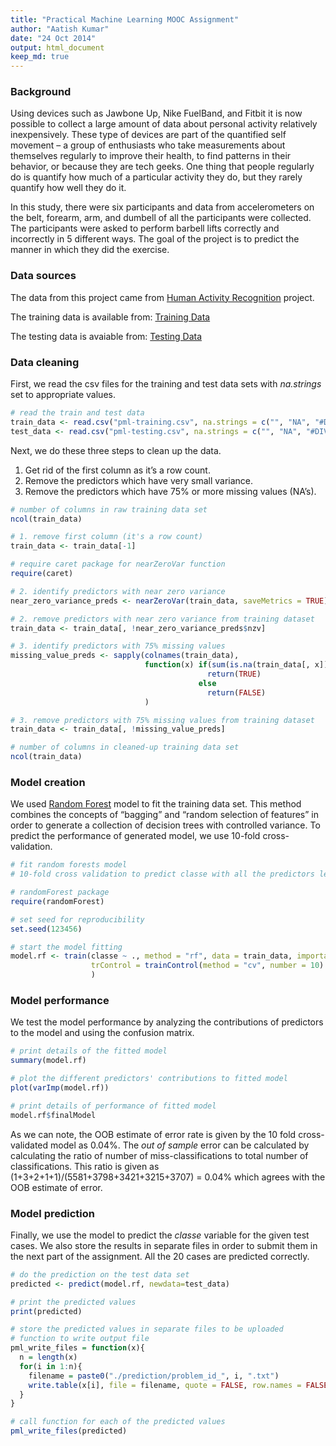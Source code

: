```yaml
---
title: "Practical Machine Learning MOOC Assignment"
author: "Aatish Kumar"
date: "24 Oct 2014"
output: html_document
keep_md: true
---
```


### Background 
Using devices such as Jawbone Up, Nike FuelBand, and Fitbit it is now possible to collect a large amount of data about personal activity relatively inexpensively. These type of devices are part of the quantified self movement – a group of enthusiasts who take measurements about themselves regularly to improve their health, to find patterns in their behavior, or because they are tech geeks. One thing that people regularly do is quantify how much of a particular activity they do, but they rarely quantify how well they do it. 

In this study, there were six participants and data from accelerometers on the belt, forearm, arm, and dumbell of all the participants were collected. The participants were asked to perform barbell lifts correctly and incorrectly in 5 different ways. The goal of the project is to predict the manner in which they did the exercise. 

### Data sources

The data from this project came from [Human Activity Recognition](http://groupware.les.inf.puc-rio.br/har) project.

The training data is available from: [Training Data](https://d396qusza40orc.cloudfront.net/predmachlearn/pml-training.csv)

The testing data is avaiable from: [Testing Data](https://d396qusza40orc.cloudfront.net/predmachlearn/pml-testing.csv)

### Data cleaning

First, we read the csv files for the training and test data sets with *na.strings* set to appropriate values.

```r
# read the train and test data
train_data <- read.csv("pml-training.csv", na.strings = c("", "NA", "#DIV/0!"))
test_data <- read.csv("pml-testing.csv", na.strings = c("", "NA", "#DIV/0!"))
```

Next, we do these three steps to clean up the data.

1. Get rid of the first column as it's a row count.
2. Remove the predictors which have very small variance.
3. Remove the predictors which have 75% or more missing values (NA's).

```r
# number of columns in raw training data set
ncol(train_data)

# 1. remove first column (it's a row count)
train_data <- train_data[-1]

# require caret package for nearZeroVar function
require(caret)

# 2. identify predictors with near zero variance
near_zero_variance_preds <- nearZeroVar(train_data, saveMetrics = TRUE)

# 2. remove predictors with near zero variance from training dataset
train_data <- train_data[, !near_zero_variance_preds$nzv]

# 3. identify predictors with 75% missing values
missing_value_preds <- sapply(colnames(train_data), 
                              function(x) if(sum(is.na(train_data[, x])) > 0.75*nrow(train_data))
                                            return(TRUE)
                                          else
                                            return(FALSE)
                              )

# 3. remove predictors with 75% missing values from training dataset
train_data <- train_data[, !missing_value_preds]

# number of columns in cleaned-up training data set
ncol(train_data)
```
### Model creation
We used [Random Forest](http://en.wikipedia.org/wiki/Random_forest) model to fit the training data set. This method combines the concepts of "bagging" and "random selection of features" in order to generate a collection of decision trees with controlled variance. To predict the performance of generated model, we use 10-fold cross-validation.
```r
# fit random forests model
# 10-fold cross validation to predict classe with all the predictors left after data cleaning

# randomForest package 
require(randomForest)

# set seed for reproducibility
set.seed(123456)

# start the model fitting
model.rf <- train(classe ~ ., method = "rf", data = train_data, importance = TRUE, 
                  trControl = trainControl(method = "cv", number = 10)
                  )

```

### Model performance
We test the model performance by analyzing the contributions of predictors to the model and using the confusion matrix.

```r
# print details of the fitted model
summary(model.rf)

# plot the different predictors' contributions to fitted model
plot(varImp(model.rf))

# print details of performance of fitted model
model.rf$finalModel
```
As we can note, the OOB estimate of error rate is given by the 10 fold cross-validated model as 0.04%. The *out of sample* error can be calculated by calculating the ratio of number of miss-classifications to total number of classifications. This ratio is given as (1+3+2+1+1)/(5581+3798+3421+3215+3707) = 0.04% which agrees with the OOB estimate of error.

### Model prediction
Finally, we use the model to predict the *classe* variable for the given test cases. We also store the results in separate files in order to submit them in the next part of the assignment. All the 20 cases are predicted correctly.

```r
# do the prediction on the test data set
predicted <- predict(model.rf, newdata=test_data)

# print the predicted values
print(predicted)

# store the predicted values in separate files to be uploaded
# function to write output file
pml_write_files = function(x){
  n = length(x)
  for(i in 1:n){
    filename = paste0("./prediction/problem_id_", i, ".txt")
    write.table(x[i], file = filename, quote = FALSE, row.names = FALSE, col.names = FALSE)
  }
}

# call function for each of the predicted values
pml_write_files(predicted)
```